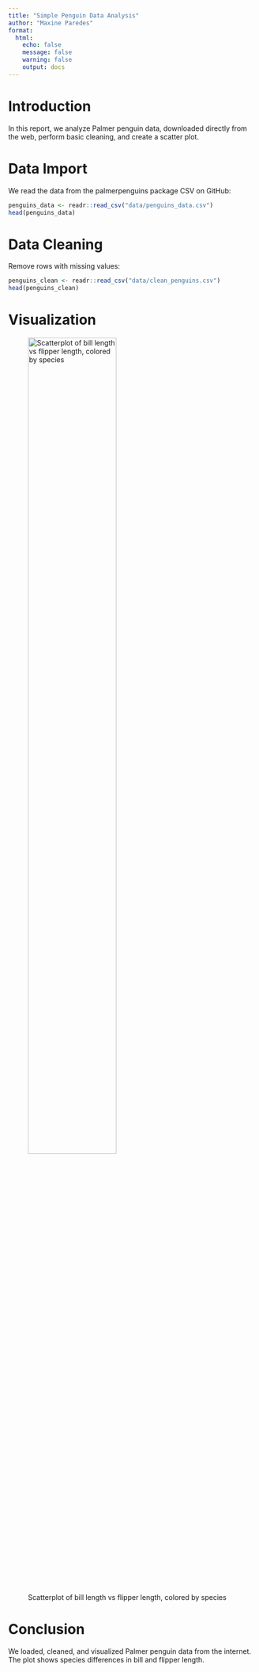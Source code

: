 ```yaml
---
title: "Simple Penguin Data Analysis"
author: "Maxine Paredes"
format: 
  html:
    echo: false
    message: false
    warning: false
    output: docs
---
```


# Introduction
In this report, we analyze Palmer penguin data, downloaded directly from the web, perform basic cleaning, and create a scatter plot.

# Data Import
We read the data from the palmerpenguins package CSV on GitHub:

```r
penguins_data <- readr::read_csv("data/penguins_data.csv")
head(penguins_data)
```

# Data Cleaning
Remove rows with missing values:

```r
penguins_clean <- readr::read_csv("data/clean_penguins.csv")
head(penguins_clean)
```

# Visualization

![Scatterplot of bill length vs flipper length, colored by species](results/scatterplot.png){#fig-scatterplot width=65%}

# Conclusion

We loaded, cleaned, and visualized Palmer penguin data from the internet.
The plot shows species differences in bill and flipper length.